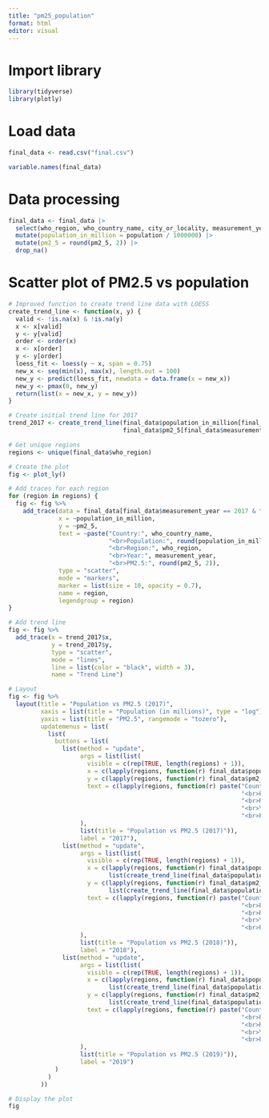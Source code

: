 ```yaml
---
title: "pm25_population"
format: html
editor: visual
---
```


# Import library

```r
library(tidyverse)
library(plotly)

```

# Load data

```r
final_data <- read.csv("final.csv")

variable.names(final_data)

```

# Data processing

```r

final_data <- final_data |>
  select(who_region, who_country_name, city_or_locality, measurement_year, pm2_5, population) |>
  mutate(population_in_million = population / 1000000) |>
  mutate(pm2_5 = round(pm2_5, 2)) |>
  drop_na()

```

# Scatter plot of PM2.5 vs population

```r
# Improved function to create trend line data with LOESS
create_trend_line <- function(x, y) {
  valid <- !is.na(x) & !is.na(y)
  x <- x[valid]
  y <- y[valid]
  order <- order(x)
  x <- x[order]
  y <- y[order]
  loess_fit <- loess(y ~ x, span = 0.75)
  new_x <- seq(min(x), max(x), length.out = 100)
  new_y <- predict(loess_fit, newdata = data.frame(x = new_x))
  new_y <- pmax(0, new_y)
  return(list(x = new_x, y = new_y))
}

# Create initial trend line for 2017
trend_2017 <- create_trend_line(final_data$population_in_million[final_data$measurement_year == 2017], 
                                final_data$pm2_5[final_data$measurement_year == 2017])

# Get unique regions
regions <- unique(final_data$who_region)

# Create the plot
fig <- plot_ly()

# Add traces for each region
for (region in regions) {
  fig <- fig %>%
    add_trace(data = final_data[final_data$measurement_year == 2017 & final_data$who_region == region, ],
              x = ~population_in_million, 
              y = ~pm2_5, 
              text = ~paste("Country:", who_country_name, 
                            "<br>Population:", round(population_in_million, 2), "million",
                            "<br>Region:", who_region,
                            "<br>Year:", measurement_year,
                            "<br>PM2.5:", round(pm2_5, 2)),
              type = "scatter",
              mode = "markers",
              marker = list(size = 10, opacity = 0.7),
              name = region,
              legendgroup = region)
}

# Add trend line
fig <- fig %>%
  add_trace(x = trend_2017$x, 
            y = trend_2017$y, 
            type = "scatter", 
            mode = "lines", 
            line = list(color = "black", width = 3),
            name = "Trend Line")

# Layout
fig <- fig %>%
  layout(title = "Population vs PM2.5 (2017)",
         xaxis = list(title = "Population (in millions)", type = "log"),
         yaxis = list(title = "PM2.5", rangemode = "tozero"),
         updatemenus = list(
           list(
             buttons = list(
               list(method = "update",
                    args = list(list(
                      visible = c(rep(TRUE, length(regions) + 1)),
                      x = c(lapply(regions, function(r) final_data$population_in_million[final_data$measurement_year == 2017 & final_data$who_region == r]), list(trend_2017$x)),
                      y = c(lapply(regions, function(r) final_data$pm2_5[final_data$measurement_year == 2017 & final_data$who_region == r]), list(trend_2017$y)),
                      text = c(lapply(regions, function(r) paste("Country:", final_data$who_country_name[final_data$measurement_year == 2017 & final_data$who_region == r], 
                                                                 "<br>Population:", round(final_data$population_in_million[final_data$measurement_year == 2017 & final_data$who_region == r], 2), "million",
                                                                 "<br>Region:", r,
                                                                 "<br>Year:", final_data$measurement_year[final_data$measurement_year == 2017 & final_data$who_region == r],
                                                                 "<br>PM2.5:", round(final_data$pm2_5[final_data$measurement_year == 2017 & final_data$who_region == r], 2))), list(NULL))
                    ),
                    list(title = "Population vs PM2.5 (2017)")),
                    label = "2017"),
               list(method = "update",
                    args = list(list(
                      visible = c(rep(TRUE, length(regions) + 1)),
                      x = c(lapply(regions, function(r) final_data$population_in_million[final_data$measurement_year == 2018 & final_data$who_region == r]), 
                            list(create_trend_line(final_data$population_in_million[final_data$measurement_year == 2018], final_data$pm2_5[final_data$measurement_year == 2018])$x)),
                      y = c(lapply(regions, function(r) final_data$pm2_5[final_data$measurement_year == 2018 & final_data$who_region == r]), 
                            list(create_trend_line(final_data$population_in_million[final_data$measurement_year == 2018], final_data$pm2_5[final_data$measurement_year == 2018])$y)),
                      text = c(lapply(regions, function(r) paste("Country:", final_data$who_country_name[final_data$measurement_year == 2018 & final_data$who_region == r], 
                                                                 "<br>Population:", round(final_data$population_in_million[final_data$measurement_year == 2018 & final_data$who_region == r], 2), "million",
                                                                 "<br>Region:", r,
                                                                 "<br>Year:", final_data$measurement_year[final_data$measurement_year == 2018 & final_data$who_region == r],
                                                                 "<br>PM2.5:", round(final_data$pm2_5[final_data$measurement_year == 2018 & final_data$who_region == r], 2))), list(NULL))
                    ),
                    list(title = "Population vs PM2.5 (2018)")),
                    label = "2018"),
               list(method = "update",
                    args = list(list(
                      visible = c(rep(TRUE, length(regions) + 1)),
                      x = c(lapply(regions, function(r) final_data$population_in_million[final_data$measurement_year == 2019 & final_data$who_region == r]), 
                            list(create_trend_line(final_data$population_in_million[final_data$measurement_year == 2019], final_data$pm2_5[final_data$measurement_year == 2019])$x)),
                      y = c(lapply(regions, function(r) final_data$pm2_5[final_data$measurement_year == 2019 & final_data$who_region == r]), 
                            list(create_trend_line(final_data$population_in_million[final_data$measurement_year == 2019], final_data$pm2_5[final_data$measurement_year == 2019])$y)),
                      text = c(lapply(regions, function(r) paste("Country:", final_data$who_country_name[final_data$measurement_year == 2019 & final_data$who_region == r], 
                                                                 "<br>Population:", round(final_data$population_in_million[final_data$measurement_year == 2019 & final_data$who_region == r], 2), "million",
                                                                 "<br>Region:", r,
                                                                 "<br>Year:", final_data$measurement_year[final_data$measurement_year == 2019 & final_data$who_region == r],
                                                                 "<br>PM2.5:", round(final_data$pm2_5[final_data$measurement_year == 2019 & final_data$who_region == r], 2))), list(NULL))
                    ),
                    list(title = "Population vs PM2.5 (2019)")),
                    label = "2019")
             )
           )
         ))

# Display the plot
fig
```
